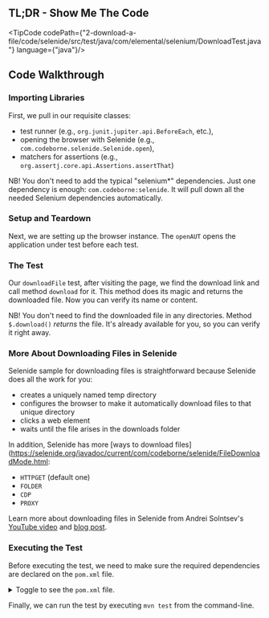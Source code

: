 
## TL;DR - Show Me The Code

<TipCode codePath={"2-download-a-file/code/selenide/src/test/java/com/elemental/selenium/DownloadTest.java"}
         language={"java"}/>

## Code Walkthrough

### Importing Libraries

First, we pull in our requisite classes:
  * test runner (e.g., `org.junit.jupiter.api.BeforeEach`, etc.),
  * opening the browser with Selenide (e.g., `com.codeborne.selenide.Selenide.open`),
  * matchers for assertions (e.g., `org.assertj.core.api.Assertions.assertThat`)

NB! You don't need to add the typical "selenium*" dependencies.
Just one dependency is enough: `com.codeborne:selenide`.
It will pull down all the needed Selenium dependencies automatically.

### Setup and Teardown

Next, we are setting up the browser instance. The `openAUT` opens the application under test before
each test.

### The Test

Our `downloadFile` test, after visiting the page, we find the download link and call method `download` for it.
This method does its magic and returns the downloaded file. Now you can verify its name or content.

NB! You don't need to find the downloaded file in any directories. Method `$.download()` _returns_ the file. It's
already available for you, so you can verify it right away.

### More About Downloading Files in Selenide

Selenide sample for downloading files is straightforward because Selenide does all the work for you:
* creates a uniquely named temp directory
* configures the browser to make it automatically download files to that unique directory
* clicks a web element
* waits until the file arises in the downloads folder

In addition, Selenide has more [ways to download files](https://selenide.org/javadoc/current/com/codeborne/selenide/FileDownloadMode.html:
  * `HTTPGET` (default one)
  * `FOLDER`
  * `CDP`
  * `PROXY`

Learn more about downloading files in Selenide from Andrei Solntsev's
[YouTube video](https://www.youtube.com/watch?v=GwHG550moGc)
and [blog post](https://selenide.org/2019/12/10/advent-calendar-download-files/).

### Executing the Test

Before executing the test, we need to make sure the required dependencies are declared on the `pom.xml` file.

<details>
    <summary>Toggle to see the <code>pom.xml</code> file.</summary>
    <div>
        <TipCode codePath={"2-download-a-file/code/selenide/pom.xml"} language={"xml"}/>
    </div>
</details>

Finally, we can run the test by executing `mvn test` from the command-line.
